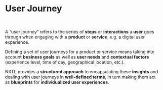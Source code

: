 
# User Journey

<br />

A “user journey” refers to the series of **steps** or **interactions** a **user** goes through when engaging with a **product** or **service**, e.g. a digital user experience.

Defining a set of user journeys for a product or service means taking into account **business goals** as well as **user needs** and **contextual factors** (experience level, time of day, geographical location, etc.).

NXTL provides a **structured approach** to encapsulating these **insights** and dealing with user journeys in **well-defined terms**, in turn making them act as **blueprints** for **individualized user experiences**.

<br />
<br />
<Cards.Card
  title="Guides: Specifying User Journeys"
  href="/guides/specifyingUserJourneys/overview"
  arrow
/>
<br />
<Cards.Card
  title="API reference: UserJourney"
  href="/apiReference#userjourney"
  arrow
/>
